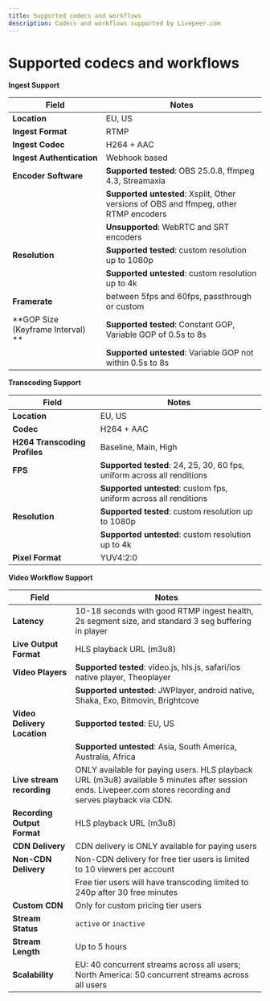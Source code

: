 ```yaml
---
title: Supported codecs and workflows
description: Codecs and workflows supported by Livepeer.com
---
```


# Supported codecs and workflows 

**Ingest Support**

| Field                             | Notes                                                                                 |
| --------------------------------- | ------------------------------------------------------------------------------------- |
| **Location**                      | EU, US                                                                                |
| **Ingest Format**                 | RTMP                                                                                  |
| **Ingest Codec**                  | H264 + AAC                                                                            |
| **Ingest Authentication**         | Webhook based                                                                         |
| **Encoder Software**              | **Supported tested**: OBS 25.0.8, ffmpeg 4.3, Streamaxia                              |
|                                   | **Supported untested**: Xsplit, Other versions of OBS and ffmpeg, other RTMP encoders |
|                                   | **Unsupported**: WebRTC and SRT encoders                                              |
| **Resolution**                    | **Supported tested**: custom resolution up to 1080p                                   |
|                                   | **Supported untested**: custom resolution up to 4k                                    |
| **Framerate**                     | between 5fps and 60fps, passthrough or custom                                         |
| **GOP Size (Keyframe Interval) ** | **Supported tested**: Constant GOP, Variable GOP of 0.5s to 8s                        |
|                                   | **Supported untested**: Variable GOP not within 0.5s to 8s                            |

**Transcoding Support**

| Field                         | Notes                                                                   |
| ----------------------------- | ----------------------------------------------------------------------- |
| **Location**                  | EU, US                                                                  |
| **Codec**                     | H264 + AAC                                                              |
| **H264 Transcoding Profiles** | Baseline, Main, High                                                    |
| **FPS**                       | **Supported tested**: 24, 25, 30, 60 fps, uniform across all renditions |
|                               | **Supported untested**: custom fps, uniform across all renditions       |
| **Resolution**                | **Supported tested**: custom resolution up to 1080p                     |
|                               | **Supported untested**: custom resolution up to 4k                      |
| **Pixel Format**              | YUV4:2:0                                                                |

**Video Workflow Support**

| Field                       | Notes                                                                                                                                                       |
| --------------------------- | ----------------------------------------------------------------------------------------------------------------------------------------------------------- |
| **Latency**                 | 10-18 seconds with good RTMP ingest health, 2s segment size, and standard 3 seg buffering in player                                                         |
| **Live Output Format**      | HLS playback URL (m3u8)                                                                                                                                     |                                                                                                                                  |
| **Video Players**           | **Supported tested**: video.js, hls.js, safari/ios native player, Theoplayer                                                                                |
|                             | **Supported untested**: JWPlayer, android native, Shaka, Exo, Bitmovin, Brightcove                                                                          |
| **Video Delivery Location** | **Supported tested**: EU, US                                                                                                                                |
|                             | **Supported untested**: Asia, South America, Australia, Africa                                                                                              |
| **Live stream recording**   | ONLY available for paying users. HLS playback URL (m3u8) available 5 minutes after session ends. Livepeer.com stores recording and serves playback via CDN. |
| **Recording Output Format** | HLS playback URL (m3u8)   
| **CDN Delivery**            | CDN delivery is ONLY available for paying users                                                                                                             |
| **Non-CDN Delivery**        | Non-CDN delivery for free tier users is limited to 10 viewers per account                                                                                |
|                             | Free tier users will have transcoding limited to 240p after 30 free minutes                                                                                 |
| **Custom CDN**              | Only for custom pricing tier users                                                                                                                          |
| **Stream Status**           | `active` or `inactive`                                                                                                                                      |
| **Stream Length**           | Up to 5 hours                                                                                                                                               |
| **Scalability**             | EU: 40 concurrent streams across all users; North America: 50 concurrent streams across all users                                                           |